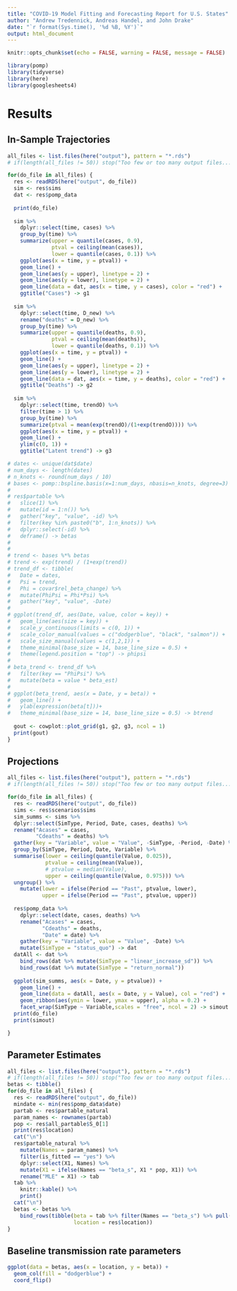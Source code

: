 ```yaml
---
title: "COVID-19 Model Fitting and Forecasting Report for U.S. States"
author: "Andrew Tredennick, Andreas Handel, and John Drake"
date: "`r format(Sys.time(), '%d %B, %Y')`"
output: html_document
---
```


```r
knitr::opts_chunk$set(echo = FALSE, warning = FALSE, message = FALSE)
```

```r
library(pomp)
library(tidyverse)
library(here)
library(googlesheets4)
```


# Results

## In-Sample Trajectories

```r
all_files <- list.files(here("output"), pattern = "*.rds")
# if(length(all_files != 50)) stop("Too few or too many output files...")

for(do_file in all_files) {
  res <- readRDS(here("output", do_file))
  sim <- res$sims
  dat <- res$pomp_data
  
  print(do_file)
  
  sim %>%
    dplyr::select(time, cases) %>%
    group_by(time) %>%
    summarize(upper = quantile(cases, 0.9),
              ptval = ceiling(mean(cases)),
              lower = quantile(cases, 0.1)) %>%
    ggplot(aes(x = time, y = ptval)) +
    geom_line() +
    geom_line(aes(y = upper), linetype = 2) +
    geom_line(aes(y = lower), linetype = 2) +
    geom_line(data = dat, aes(x = time, y = cases), color = "red") +
    ggtitle("Cases") -> g1
  
  sim %>%
    dplyr::select(time, D_new) %>%
    rename("deaths" = D_new) %>%
    group_by(time) %>%
    summarize(upper = quantile(deaths, 0.9),
              ptval = ceiling(mean(deaths)),
              lower = quantile(deaths, 0.1)) %>%
    ggplot(aes(x = time, y = ptval)) +
    geom_line() +
    geom_line(aes(y = upper), linetype = 2) +
    geom_line(aes(y = lower), linetype = 2) +
    geom_line(data = dat, aes(x = time, y = deaths), color = "red") +
    ggtitle("Deaths") -> g2
  
  sim %>%
    dplyr::select(time, trendO) %>%
    filter(time > 1) %>%
    group_by(time) %>%
    summarize(ptval = mean(exp(trendO)/(1+exp(trendO)))) %>%
    ggplot(aes(x = time, y = ptval)) +
    geom_line() +
    ylim(c(0, 1)) +
    ggtitle("Latent trend") -> g3

# dates <- unique(dat$date)
# num_days <- length(dates)
# n_knots <- round(num_days / 10)
# bases <- pomp::bspline.basis(x=1:num_days, nbasis=n_knots, degree=3)
# 
# res$partable %>%
#   slice(1) %>%
#   mutate(id = 1:n()) %>%
#   gather("key", "value", -id) %>%
#   filter(key %in% paste0("b", 1:n_knots)) %>%
#   dplyr::select(-id) %>%
#   deframe() -> betas
# 
# 
# trend <- bases %*% betas
# trend <- exp(trend) / (1+exp(trend))
# trend_df <- tibble(
#   Date = dates,
#   Psi = trend,
#   Phi = covar$rel_beta_change) %>%
#   mutate(PhiPsi = Phi*Psi) %>%
#   gather("key", "value", -Date)
# 
# ggplot(trend_df, aes(Date, value, color = key)) +
#   geom_line(aes(size = key)) +
#   scale_y_continuous(limits = c(0, 1)) +
#   scale_color_manual(values = c("dodgerblue", "black", "salmon")) +
#   scale_size_manual(values = c(1,2,1)) +
#   theme_minimal(base_size = 14, base_line_size = 0.5) +
#   theme(legend.position = "top") -> phipsi
# 
# beta_trend <- trend_df %>%
#   filter(key == "PhiPsi") %>%
#   mutate(beta = value * beta_est)
# 
# ggplot(beta_trend, aes(x = Date, y = beta)) +
#   geom_line() +
#   ylab(expression(beta[t]))+
#   theme_minimal(base_size = 14, base_line_size = 0.5) -> btrend
  
  gout <- cowplot::plot_grid(g1, g2, g3, ncol = 1)
  print(gout)
}
``` 

## Projections

```r
all_files <- list.files(here("output"), pattern = "*.rds")
# if(length(all_files != 50)) stop("Too few or too many output files...")

for(do_file in all_files) {
  res <- readRDS(here("output", do_file))
  sims <- res$scenarios$sims
  sim_summs <- sims %>%
  dplyr::select(SimType, Period, Date, cases, deaths) %>%
  rename("Acases" = cases,
         "Cdeaths" = deaths) %>%
  gather(key = "Variable", value = "Value", -SimType, -Period, -Date) %>%
  group_by(SimType, Period, Date, Variable) %>%
  summarise(lower = ceiling(quantile(Value, 0.025)),
            ptvalue = ceiling(mean(Value)),
            # ptvalue = median(Value),
            upper = ceiling(quantile(Value, 0.975))) %>%
  ungroup() %>%
    mutate(lower = ifelse(Period == "Past", ptvalue, lower),
           upper = ifelse(Period == "Past", ptvalue, upper))
  
  res$pomp_data %>%
    dplyr::select(date, cases, deaths) %>%
    rename("Acases" = cases,
           "Cdeaths" = deaths,
           "Date" = date) %>%
    gather(key = "Variable", value = "Value", -Date) %>%
    mutate(SimType = "status_quo") -> dat
  datAll <- dat %>%
    bind_rows(dat %>% mutate(SimType = "linear_increase_sd")) %>%
    bind_rows(dat %>% mutate(SimType = "return_normal"))
  
  ggplot(sim_summs, aes(x = Date, y = ptvalue)) +
    geom_line() +
    geom_line(data = datAll, aes(x = Date, y = Value), col = "red") +
    geom_ribbon(aes(ymin = lower, ymax = upper), alpha = 0.2) +
    facet_wrap(SimType ~ Variable,scales = "free", ncol = 2) -> simout
  print(do_file)
  print(simout)

}
```

## Parameter Estimates
```r
all_files <- list.files(here("output"), pattern = "*.rds")
# if(length(all_files != 50)) stop("Too few or too many output files...")
betas <- tibble()
for(do_file in all_files) {
  res <- readRDS(here("output", do_file))
  mindate <- min(res$pomp_data$date)
  partab <- res$partable_natural
  param_names <- rownames(partab)
  pop <- res$all_partable$S_0[1]
  print(res$location)
  cat("\n")
  res$partable_natural %>%
    mutate(Names = param_names) %>%
    filter(is_fitted == "yes") %>%
    dplyr::select(X1, Names) %>%
    mutate(X1 = ifelse(Names == "beta_s", X1 * pop, X1)) %>%
    rename("MLE" = X1) -> tab
  tab %>%
    knitr::kable() %>%
    print()
  cat("\n")
  betas <- betas %>%
    bind_rows(tibble(beta = tab %>% filter(Names == "beta_s") %>% pull(MLE),
                     location = res$location))
}
```

## Baseline transmission rate parameters

```r
ggplot(data = betas, aes(x = location, y = beta)) +
  geom_col(fill = "dodgerblue") +
  coord_flip()
```

